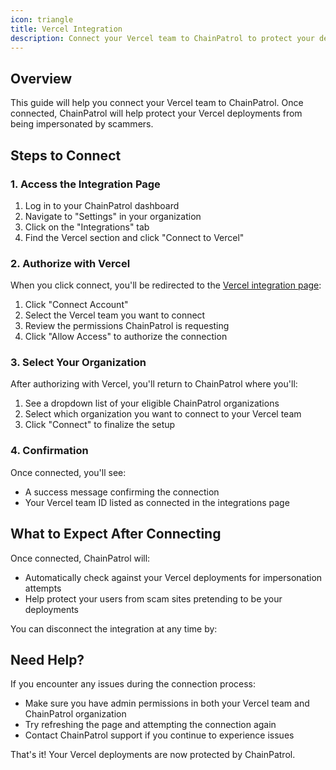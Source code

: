 ```yaml
---
icon: triangle
title: Vercel Integration
description: Connect your Vercel team to ChainPatrol to protect your deployments from impersonation
---
```


## Overview

This guide will help you connect your Vercel team to ChainPatrol. Once connected, ChainPatrol will help protect your Vercel deployments from being impersonated by scammers.

## Steps to Connect

### 1. Access the Integration Page

1. Log in to your ChainPatrol dashboard
2. Navigate to "Settings" in your organization
3. Click on the "Integrations" tab
4. Find the Vercel section and click "Connect to Vercel"

### 2. Authorize with Vercel

When you click connect, you'll be redirected to the [Vercel integration page](https://vercel.com/integrations/chainpatrol):

1. Click "Connect Account"
1. Select the Vercel team you want to connect
1. Review the permissions ChainPatrol is requesting
1. Click "Allow Access" to authorize the connection

### 3. Select Your Organization

After authorizing with Vercel, you'll return to ChainPatrol where you'll:

1. See a dropdown list of your eligible ChainPatrol organizations
2. Select which organization you want to connect to your Vercel team
3. Click "Connect" to finalize the setup

### 4. Confirmation

Once connected, you'll see:

- A success message confirming the connection
- Your Vercel team ID listed as connected in the integrations page

## What to Expect After Connecting

Once connected, ChainPatrol will:

- Automatically check against your Vercel deployments for impersonation attempts
- Help protect your users from scam sites pretending to be your deployments

You can disconnect the integration at any time by:

## Need Help?

If you encounter any issues during the connection process:

- Make sure you have admin permissions in both your Vercel team and ChainPatrol organization
- Try refreshing the page and attempting the connection again
- Contact ChainPatrol support if you continue to experience issues

That's it! Your Vercel deployments are now protected by ChainPatrol.
